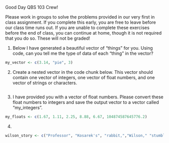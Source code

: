 Good Day QBS 103 Crew!

Please work in groups to solve the problems provided in our very first in class assignment. If you complete this early, you are free to leave before our class time runs out. If you are unable to complete these exercises before the end of class, you can continue at home, though it is not required that you do so. These will not be graded!

1) Below I have generated a beautiful vector of "things" for you. Using code, can you tell me the type of data of each "thing" in the vector?
```r
my_vector <- c(3.14, "pie", 3)
```

2) Create a nested vector in the code chunk below. This vector should contain one vector of integers, one vector of float numbers, and one vector of strings or characters.
```r

```

3) I have provided you with a vector of float numbers. Please convert these float numbers to integers and save the output vector to a vector called "my_integers".
```r
my_floats <- c(1.67, 1.11, 2.25, 8.88, 6.67, 104874587645776.2)
```

4)

```r
wilson_story <- c("Professor", "Kosarek's", "rabbit,","Wilson," "stumbled", "upon", "a","magnificent" "field" of "carrots." Excitement filled Wilson's "heart" as he hurried to share the news with his "rabbit" "friends." They gathered, their "noses twitching" with anticipation. Wilson, the "carrot-loving" host, declared a "carrot party." Laughter filled the air as the rabbits feasted on the "juicy" "delights." Crunching sounds echoed as they savored each "bite." Bellies full and spirits high, they bid their farewells. Wilson watched them "hop" away, feeling grateful for the "carrot-filled" memories. The field of carrots became a cherished "meeting" place, where joy and friendship bloomed with every "carrot party" they celebrated.)
```
